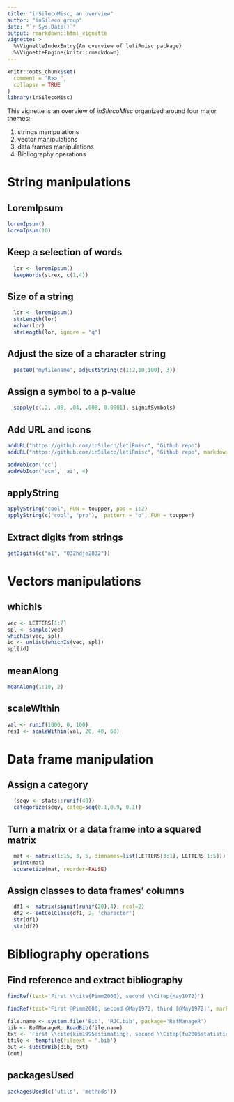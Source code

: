 ```yaml
---
title: "inSilecoMisc, an overview"
author: "inSileco group"
date: "`r Sys.Date()`"
output: rmarkdown::html_vignette
vignette: >
  %\VignetteIndexEntry{An overview of letiRmisc package}
  %\VignetteEngine{knitr::rmarkdown}
---
```




```r
knitr::opts_chunk$set(
  comment = "R>> ",
  collapse = TRUE
)
library(inSilecoMisc)
```

This vignette is an overview of *inSilecoMisc* organized around four major themes:

1. strings manipulations
2. vector manipulations
3. data frames manipulations
4. Bibliography operations



# String manipulations

## LoremIpsum

```r
loremIpsum()
loremIpsum(10)
```

## Keep a selection of words

```r
  lor <- loremIpsum()
  keepWords(strex, c(1,4))
```

## Size of a string

```r
  lor <- loremIpsum()
  strLength(lor)
  nchar(lor)
  strLength(lor, ignore = "q")
```



## Adjust the size of a character string

```r
  paste0('myfilename', adjustString(c(1:2,10,100), 3))
```

## Assign a symbol to a p-value

```r
  sapply(c(.2, .08, .04, .008, 0.0001), signifSymbols)
```

## Add URL and icons

```r
addURL("https://github.com/inSileco/letiRmisc", "Github repo")
addURL("https://github.com/inSileco/letiRmisc", "Github repo", markdown=TRUE)
```

```r
addWebIcon('cc')
addWebIcon('acm', 'ai', 4)
```

## applyString

```r
applyString("cool", FUN = toupper, pos = 1:2)
applyString(c("cool", "pro"),  pattern = "o", FUN = toupper)
```

## Extract digits from strings

```r
getDigits(c("a1", "032hdje2832"))
```




# Vectors manipulations


## whichIs

```r
vec <- LETTERS[1:7]
spl <- sample(vec)
whichIs(vec, spl)
id <- unlist(whichIs(vec, spl))
spl[id]
```

## meanAlong

```r
meanAlong(1:10, 2)
```

## scaleWithin

```r
val <- runif(1000, 0, 100)
res1 <- scaleWithin(val, 20, 40, 60)
```







# Data frame manipulation


## Assign a category

```r
  (seqv <- stats::runif(40))
  categorize(seqv, categ=seq(0.1,0.9, 0.1))
```


## Turn a matrix or a data frame into a squared matrix

```r
  mat <- matrix(1:15, 3, 5, dimnames=list(LETTERS[3:1], LETTERS[1:5]))
  print(mat)
  squaretize(mat, reorder=FALSE)
```


## Assign classes to data frames' columns

```r
  df1 <- matrix(signif(runif(20),4), ncol=2)
  df2 <- setColClass(df1, 2, 'character')
  str(df1)
  str(df2)
```



# Bibliography operations

## Find reference and extract bibliography

```r
findRef(text='First \\cite{Pimm2000}, second \\Citep{May1972}')
```

```r
findRef(text='First @Pimm2000, second @May1972, third [@May1972]', markdown=TRUE)
```


```r
file.name <- system.file('Bib', 'RJC.bib', package='RefManageR')
bib <- RefManageR::ReadBib(file.name)
txt <- 'First \\cite{kim1995estimating}, second \\Citep{fu2006statistical}'
tfile <- tempfile(fileext = '.bib')
out <- substrBib(bib, txt)
(out)
```


## packagesUsed

```r
packagesUsed(c('utils', 'methods'))
```
